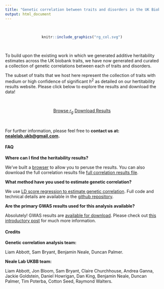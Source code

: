 ```yaml
---
title: "Genetic correlation between traits and disorders in the UK Biobank"
output: html_document
---
```


<br>

<center>
```r
knitr::include_graphics("rg_col.svg")
```
</center>

<br>

<div class="well">

To build upon the existing work in which we generated additive heritability estimates across the UK biobank traits, we have now generated and curated a collection of genetic correlations between each of traits and disorders.

The subset of traits that we host here represent the collection of traits with medium or high confidence of significant $h^2$ as detailed on our hertitability results website. Please click below to explore the results and download the data!

<br>

<div style="text-align: center;">
<a href="https://astheeggeggs.shinyapps.io/r2_browser/" class="btn btn-primary btn-lg">Browse  $r_g$</a>
<a href="https://www.dropbox.com/sh/g28ee03vy4hvqw5/AADAkDbSFHsYE8bme1Jjeekca/ldsc_results?dl=0"  class="btn btn-primary btn-lg" onclick="trackOutboundLink('https://www.dropbox.com/sh/g28ee03vy4hvqw5/AADAkDbSFHsYE8bme1Jjeekca/ldsc_results?dl=0'); return false;">Download Results</a>
</div>

<br>

For further information, please feel free to **contact us at: <nealelab.ukb@gmail.com>.**

</div>

<div class="well">

#### FAQ

**Where can I find the heritability results?**

We’ve built a [browser](https://astheeggeggs.shinyapps.io/r2_browser/) to allow you to peruse the results. You can also download the full correlation results file <a href="https://www.dropbox.com/sh/g28ee03vy4hvqw5/AADAkDbSFHsYE8bme1Jjeekca/ldsc_results?dl=0" onclick="trackOutboundLink('https://www.dropbox.com/sh/g28ee03vy4hvqw5/AADAkDbSFHsYE8bme1Jjeekca/ldsc_results?dl=0'); return false;">full correlation results file</a>.

**What method have you used to estimate genetic correlation?**

We use [LD score regression to estimate genetic correlation](https://www.ncbi.nlm.nih.gov/pmc/articles/PMC4495769/). Full code and technical details are available in the [github repository](https://github.com/bulik/ldsc).

**Are the primary GWAS results used for this analysis available? **

Absolutely! GWAS results are [available for download](https://sites.google.com/broadinstitute.org/ukbbgwasresults/). Please check out [this introductory post](http://www.nealelab.is/blog/2017/7/19/rapid-gwas-of-thousands-of-phenotypes-for-337000-samples-in-the-uk-biobank) for much more information. 

</div>

<div class="well">

#### Credits

**Genetic correlation analysis team:**

Liam Abbott,
Sam Bryant,
Benjamin Neale,
Duncan Palmer.

**Neale Lab UKBB team:**

Liam Abbott,
Jon Bloom,
Sam Bryant,
Claire Churchhouse,
Andrea Ganna,
Jackie Goldstein,
Daniel Howrigan,
Dan King,
Benjamin Neale,
Duncan Palmer,
Tim Poterba,
Cotton Seed,
Raymond Walters.

</div>